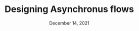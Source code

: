 ---
title: Designing Asynchronus flows
date: 'December 14, 2021'
description: A framework to help you make the right call.
tags: ['figma', 'tooling']
---